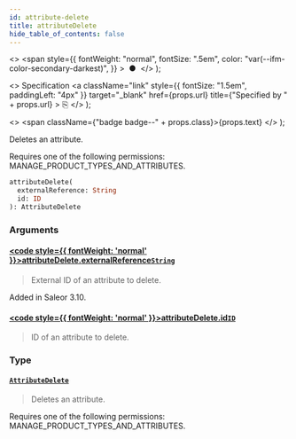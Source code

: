 ```yaml
---
id: attribute-delete
title: attributeDelete
hide_table_of_contents: false
---
```


  <>
    <span
      style={{
        fontWeight: "normal",
        fontSize: ".5em",
        color: "var(--ifm-color-secondary-darkest)",
      }}
    >
      &nbsp;●&nbsp;
    </span>
  </>
);

  <>
    Specification
    <a
      className="link"
      style={{ fontSize: "1.5em", paddingLeft: "4px" }}
      target="\_blank"
      href={props.url}
      title={"Specified by " + props.url}
    >
      ⎘
    </a>
  </>
);

  <>
    <span className={"badge badge--" + props.class}>{props.text}</span>
  </>
);

Deletes an attribute.

Requires one of the following permissions: MANAGE_PRODUCT_TYPES_AND_ATTRIBUTES.

```graphql
attributeDelete(
  externalReference: String
  id: ID
): AttributeDelete
```

### Arguments

#### [<code style={{ fontWeight: 'normal' }}>attributeDelete.<b>externalReference</b></code>](#)<Bullet />[`String`](../../api-reference/scalars/string) <Badge class="secondary" text="scalar"/>

> External ID of an attribute to delete.

Added in Saleor 3.10.

>

#### [<code style={{ fontWeight: 'normal' }}>attributeDelete.<b>id</b></code>](#)<Bullet />[`ID`](../../api-reference/scalars/id) <Badge class="secondary" text="scalar"/>

> ID of an attribute to delete.

### Type

#### [`AttributeDelete`](../../api-reference/objects/attribute-delete) <Badge class="secondary" text="object"/>

> Deletes an attribute.

Requires one of the following permissions: MANAGE_PRODUCT_TYPES_AND_ATTRIBUTES.

>
